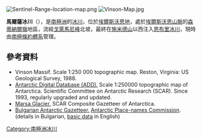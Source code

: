 [[Image:Sentinel-Range-location-map.png|thumb]]
[[Image:Vinson-Map.jpg|thumb]]

'''馬爾薩冰川'''（{{lang-en|Marsa Glacier}}），是[[南極洲|南極洲]]的[[冰川|冰川]]，位於[[埃爾斯沃思地|埃爾斯沃思地]]，處於[[埃爾斯沃思山脈|埃爾斯沃思山脈]]的[[森蒂納爾嶺|森蒂納爾嶺]]地區，流經[[戈萊馬尼峰|戈萊馬尼峰]]北坡，最終在[[施米德山|施米德山]]以西注入[[恩布里冰川|恩布里冰川]]，現時由[[南極條約體系|南極條約體系]]管理。

{{coord|78|01|50|S|85|41|40|W|display=title}}

==參考資料==
* Vinson Massif.  Scale 1:250 000 topographic map.  Reston, Virginia: US Geological Survey, 1988.
* [http://www.add.scar.org Antarctic Digital Database (ADD).] Scale 1:250000 topographic map of Antarctica. Scientific Committee on Antarctic Research (SCAR). Since 1993, regularly upgraded and updated.
* [http://data.aad.gov.au/aadc/gaz/scar/display_name.cfm?gaz_id=137802 Marsa Glacier.] SCAR Composite Gazetteer of Antarctica.
* [http://apcbg.org/gazet-bg.doc Bulgarian Antarctic Gazetteer.] [[Antarctic_Place-names_Commission|Antarctic Place-names Commission]]. (details in Bulgarian, [http://apcbg.org/gazet.htm basic data] in English)

{{DEFAULTSORT:Marsa Glacier}}
[[Category:南極洲冰川|Category:南極洲冰川]]


{{EllsworthLand-geo-stub}}